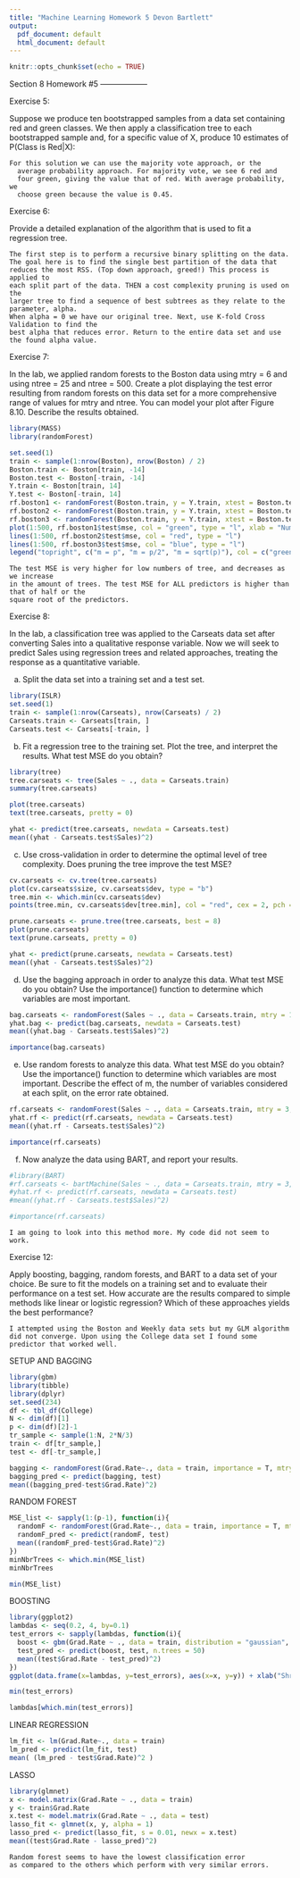 ---
title: "Machine Learning Homework 5 Devon Bartlett"
output:
  pdf_document: default
  html_document: default
---

```{r setup, include=FALSE}
knitr::opts_chunk$set(echo = TRUE)
```

Section 8 Homework #5 ------------------

Exercise 5:

Suppose we produce ten bootstrapped samples from a data set 
containing red and green classes. We then apply a classification tree
to each bootstrapped sample and, for a specific value of X, produce
10 estimates of P(Class is Red|X):

    For this solution we can use the majority vote approach, or the
      average probability approach. For majority vote, we see 6 red and
      four green, giving the value that of red. With average probability, we 
      choose green because the value is 0.45.


Exercise 6:

Provide a detailed explanation of the algorithm that is used to fit a
regression tree.

    The first step is to perform a recursive binary splitting on the data. 
    The goal here is to find the single best partition of the data that 
    reduces the most RSS. (Top down approach, greed!) This process is applied to
    each split part of the data. THEN a cost complexity pruning is used on the 
    larger tree to find a sequence of best subtrees as they relate to the parameter, alpha.
    When alpha = 0 we have our original tree. Next, use K-fold Cross Validation to find the 
    best alpha that reduces error. Return to the entire data set and use the found alpha value.


Exercise 7:

In the lab, we applied random forests to the Boston data using mtry =
6 and using ntree = 25 and ntree = 500. Create a plot displaying the
test error resulting from random forests on this data set for a more
comprehensive range of values for mtry and ntree. You can model
your plot after Figure 8.10. Describe the results obtained.

```{r}
library(MASS)
library(randomForest)

set.seed(1)
train <- sample(1:nrow(Boston), nrow(Boston) / 2)
Boston.train <- Boston[train, -14]
Boston.test <- Boston[-train, -14]
Y.train <- Boston[train, 14]
Y.test <- Boston[-train, 14]
rf.boston1 <- randomForest(Boston.train, y = Y.train, xtest = Boston.test, ytest = Y.test, mtry = ncol(Boston) - 1, ntree = 500)
rf.boston2 <- randomForest(Boston.train, y = Y.train, xtest = Boston.test, ytest = Y.test, mtry = (ncol(Boston) - 1) / 2, ntree = 500)
rf.boston3 <- randomForest(Boston.train, y = Y.train, xtest = Boston.test, ytest = Y.test, mtry = sqrt(ncol(Boston) - 1), ntree = 500)
plot(1:500, rf.boston1$test$mse, col = "green", type = "l", xlab = "Number of Trees", ylab = "Test MSE", ylim = c(10, 30))
lines(1:500, rf.boston2$test$mse, col = "red", type = "l")
lines(1:500, rf.boston3$test$mse, col = "blue", type = "l")
legend("topright", c("m = p", "m = p/2", "m = sqrt(p)"), col = c("green", "red", "blue"), cex = 1, lty = 1)
```

    The test MSE is very higher for low numbers of tree, and decreases as we increase
    in the amount of trees. The test MSE for ALL predictors is higher than that of half or the 
    square root of the predictors. 
    
    
    
Exercise 8: 

In the lab, a classification tree was applied to the Carseats data set after
converting Sales into a qualitative response variable. Now we will
seek to predict Sales using regression trees and related approaches,
treating the response as a quantitative variable.

(a) Split the data set into a training set and a test set.
```{r}
library(ISLR)
set.seed(1)
train <- sample(1:nrow(Carseats), nrow(Carseats) / 2)
Carseats.train <- Carseats[train, ]
Carseats.test <- Carseats[-train, ]
```


(b) Fit a regression tree to the training set. Plot the tree, and interpret the results. What test MSE do you obtain?
```{r}
library(tree)
tree.carseats <- tree(Sales ~ ., data = Carseats.train)
summary(tree.carseats)

plot(tree.carseats)
text(tree.carseats, pretty = 0)

yhat <- predict(tree.carseats, newdata = Carseats.test)
mean((yhat - Carseats.test$Sales)^2)
```


(c) Use cross-validation in order to determine the optimal level of
tree complexity. Does pruning the tree improve the test MSE?
```{r}
cv.carseats <- cv.tree(tree.carseats)
plot(cv.carseats$size, cv.carseats$dev, type = "b")
tree.min <- which.min(cv.carseats$dev)
points(tree.min, cv.carseats$dev[tree.min], col = "red", cex = 2, pch = 20)

prune.carseats <- prune.tree(tree.carseats, best = 8)
plot(prune.carseats)
text(prune.carseats, pretty = 0)

yhat <- predict(prune.carseats, newdata = Carseats.test)
mean((yhat - Carseats.test$Sales)^2)
```


(d) Use the bagging approach in order to analyze this data. What
test MSE do you obtain? Use the importance() function to determine which variables are most important.
```{r}
bag.carseats <- randomForest(Sales ~ ., data = Carseats.train, mtry = 10, ntree = 500, importance = TRUE)
yhat.bag <- predict(bag.carseats, newdata = Carseats.test)
mean((yhat.bag - Carseats.test$Sales)^2)

importance(bag.carseats)
```


(e) Use random forests to analyze this data. What test MSE do you
obtain? Use the importance() function to determine which variables are most important. Describe the effect of m, the number of
variables considered at each split, on the error rate obtained.
```{r}
rf.carseats <- randomForest(Sales ~ ., data = Carseats.train, mtry = 3, ntree = 500, importance = TRUE)
yhat.rf <- predict(rf.carseats, newdata = Carseats.test)
mean((yhat.rf - Carseats.test$Sales)^2)

importance(rf.carseats)
```


(f) Now analyze the data using BART, and report your results.
```{r}
#library(BART)
#rf.carseats <- bartMachine(Sales ~ ., data = Carseats.train, mtry = 3, ntree = 500, importance = TRUE)
#yhat.rf <- predict(rf.carseats, newdata = Carseats.test)
#mean((yhat.rf - Carseats.test$Sales)^2)

#importance(rf.carseats)
```
    
    I am going to look into this method more. My code did not seem to work. 

Exercise 12:

Apply boosting, bagging, random forests, and BART to a data set
of your choice. Be sure to fit the models on a training set and to
evaluate their performance on a test set. How accurate are the results
compared to simple methods like linear or logistic regression? Which
of these approaches yields the best performance?

    I attempted using the Boston and Weekly data sets but my GLM algorithm did not converge. Upon using the College data set I found some predictor that worked well. 

SETUP AND BAGGING

```{r}
library(gbm)
library(tibble)
library(dplyr)
set.seed(234)
df <- tbl_df(College)
N <- dim(df)[1]
p <- dim(df)[2]-1
tr_sample <- sample(1:N, 2*N/3)
train <- df[tr_sample,]
test <- df[-tr_sample,]

bagging <- randomForest(Grad.Rate~., data = train, importance = T, mtry = p, ntree = 500)
bagging_pred <- predict(bagging, test)
mean((bagging_pred-test$Grad.Rate)^2)
```

RANDOM FOREST

```{r}
MSE_list <- sapply(1:(p-1), function(i){
  randomF <- randomForest(Grad.Rate~., data = train, importance = T, mtry = i, ntree = 500)
  randomF_pred <- predict(randomF, test)
  mean((randomF_pred-test$Grad.Rate)^2)
})
minNbrTrees <- which.min(MSE_list)
minNbrTrees

min(MSE_list)
```

BOOSTING

```{r}
library(ggplot2)
lambdas <- seq(0.2, 4, by=0.1)
test_errors <- sapply(lambdas, function(i){
  boost <- gbm(Grad.Rate ~ ., data = train, distribution = "gaussian", n.trees = 50, shrinkage = lambdas[i])
  test_pred <- predict(boost, test, n.trees = 50)
  mean((test$Grad.Rate - test_pred)^2)
})
ggplot(data.frame(x=lambdas, y=test_errors), aes(x=x, y=y)) + xlab("Shrinkage") + ylab("Test MSE") + geom_point()

min(test_errors)

lambdas[which.min(test_errors)]
```

LINEAR REGRESSION

```{r}
lm_fit <- lm(Grad.Rate~., data = train)
lm_pred <- predict(lm_fit, test)
mean( (lm_pred - test$Grad.Rate)^2 )
```


LASSO

```{r}
library(glmnet)
x <- model.matrix(Grad.Rate ~ ., data = train)
y <- train$Grad.Rate
x.test <- model.matrix(Grad.Rate ~ ., data = test)
lasso_fit <- glmnet(x, y, alpha = 1)
lasso_pred <- predict(lasso_fit, s = 0.01, newx = x.test)
mean((test$Grad.Rate - lasso_pred)^2)
```

    Random forest seems to have the lowest classification error
    as compared to the others which perform with very similar errors.
    